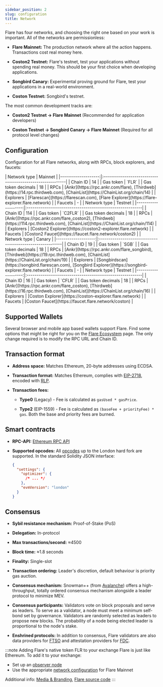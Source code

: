 ```yaml
---
sidebar_position: 2
slug: configuration
title: Network
---
```



Flare has four networks, and choosing the right one based on your work is important. All of the networks are permissionless:

- **Flare Mainnet:** The production network where all the action happens. Transactions cost real money here.

- **Coston2 Testnet:** Flare's testnet, test your applications without spending real money. This should be your first choice when developing applications.

- **Songbird Canary:** Experimental proving ground for Flare, test your applications in a real-world environment.

- **Coston Testnet:** Songbird's testnet.

The most common development tracks are:

- **Coston2 Testnet → Flare Mainnet** (Recommended for application developers)

- **Coston Testnet → Songbird Canary → Flare Mainnet** (Required for all protocol level changes)

## Configuration

Configuration for all Flare networks, along with RPCs, block explorers, and faucets:

<Tabs block>
  <TabItem value="flare" label="Flare Mainnet" default>
    | Network type        |                  Mainnet                                   |
    |--------------------:|:-----------------------------------------------------------|
    | Chain ID            | 14                                                         |
    | Gas token           | `FLR`                                                      |
    | Gas token decimals  | 18                                                         |
    | RPCs                | [Ankr](https://rpc.ankr.com/flare), [Thirdweb](https://14.rpc.thirdweb.com), [ChainList<IconExternalLink/>](https://ChainList.org/chain/14)                     |
    | Explorers           | [Flarescan](https://flarescan.com), [Flare Explorer](https://flare-explorer.flare.network) |
    | Faucets             | -                                                          |

  </TabItem>
  <TabItem value="coston2" label="Flare Testnet (Coston2)">
    | Network type        | Testnet                                                    |
    |--------------------:|:-----------------------------------------------------------|
    | Chain ID            | 114                                                        |
    | Gas token           | `C2FLR`                                                    |
    | Gas token decimals  | 18                                                         |
    | RPCs                | [Ankr](https://rpc.ankr.com/flare_coston2), [Thirdweb](https://114.rpc.thirdweb.com), [ChainList<IconExternalLink/>](https://ChainList.org/chain/114)                    |
    | Explorers           | [Coston2 Explorer](https://coston2-explorer.flare.network) |
    | Faucets             | [Coston2 Faucet](https://faucet.flare.network/coston2)     |

  </TabItem>
    <TabItem value="songbird" label="Songbird Canary">
    | Network type        | Canary                                                     |
    |--------------------:|:-----------------------------------------------------------|
    | Chain ID            | 19                                                         |
    | Gas token           | `SGB`                                                      |
    | Gas token decimals  | 18                                                         |
    | RPCs                | [Ankr](https://rpc.ankr.com/flare_songbird), [Thirdweb](https://19.rpc.thirdweb.com), [ChainList<IconExternalLink/>](https://ChainList.org/chain/19)                     |
    | Explorers           | [Songbirdscan](https://songbird.flarescan.com), [Songbird Explorer](https://songbird-explorer.flare.network)                                                   |
    | Faucets             | -                                                          |

  </TabItem>
  <TabItem value="coston" label="Songbird Testnet (Coston)">
    | Network type        | Testnet                                                    |
    |--------------------:|:-----------------------------------------------------------|
    | Chain ID            | 16                                                         |
    | Gas token           | `CFLR`                                                     |
    | Gas token decimals  | 18                                                         |
    | RPCs                | [Ankr](https://rpc.ankr.com/flare_coston), [Thirdweb](https://16.rpc.thirdweb.com), [ChainList<IconExternalLink/>](https://ChainList.org/chain/16)                     |
    | Explorers           | [Coston Explorer](https://coston-explorer.flare.network)   |
    | Faucets             | [Coston Faucet](https://faucet.flare.network/coston)       |

  </TabItem>

</Tabs>

## Supported Wallets

Several browser and mobile app based wallets support Flare. Find some options that might be right for you on the [Flare Ecosystem](https://flare.network/wallets/) page. The only change required is to modify the RPC URL and Chain ID.

## Transaction format

- **Address space:** Matches Ethereum, 20-byte addresses using ECDSA.

- **Transaction format:** Matches Ethereum, complies with [EIP-2718](https://eips.ethereum.org/EIPS/eip-2718), encoded with [RLP](https://ethereum.org/en/developers/docs/data-structures-and-encoding/rlp/).

- **Transaction fees:**

  - **Type0** (Legacy) - Fee is calculated as `gasUsed * gasPrice`.

  - **Type2** (EIP-1559) - Fee is calculated as `(baseFee + priorityFee) * gas`. Both the base and priority fees are burned.

## Smart contracts

- **RPC-API:** [Ethereum RPC API](https://ethereum.org/en/developers/docs/apis/json-rpc/)

- **Supported opcodes:** All [opcodes](https://www.evm.codes/?fork=london) up to the London hard fork are supported. In the standard Solidity JSON interface:
  ```json
  {
    "settings": {
      "optimizer": {
        /* ... */
      },
      "evmVersion": "london"
    }
  }
  ```

## Consensus

- **Sybil resistance mechanism:** Proof-of-Stake (PoS)

- **Delegation:** In-protocol

- **Max transactions/second:** ≈4500

- **Block time:** ≈1.8 seconds

- **Finality:** Single-slot

- **Transaction ordering:** Leader's discretion, default behaviour is priority gas auction.

- **Consensus mechanism:** Snowman++ (from [Avalanche](https://docs.avax.network)) offers a high-throughput, totally ordered consensus mechanism alongside a leader protocol to minimize MEV.

- **Consensus participants:** Validators vote on block proposals and serve as leaders. To serve as a validator, a node must meet a minimum self-bond set by governance. Validators are randomly selected as leaders to propose new blocks. The probability of a node being elected leader is proportional to the node's stake.

- **Enshrined protocols:** In addition to consensus, Flare validators are also data providers for [FTSO](../run-a-node/ftso-data-provider) and attestation providers for [FDC](../run-a-node/fdc-attestation-provider).

:::note Adding Flare's native token FLR to your exchange
Flare is just like Ethereum. To add it to your exchange:

- Set up an [observer node](../run-a-node/observer-node)
- Use the appropriate [network configuration](#configuration) for Flare Mainnet

Additional info: [Media & Branding](https://flare.network/media/), [Flare source code](https://github.com/flare-foundation/go-flare)
:::
